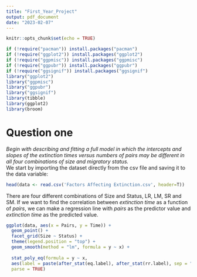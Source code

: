 ```yaml
---
title: "First_Year_Project"
output: pdf_document
date: "2023-02-07"
---
```


```r
knitr::opts_chunk$set(echo = TRUE)
```

```r
if (!require("pacman")) install.packages("pacman")
if (!require("ggplot2")) install.packages("ggplot2")
if (!require("ggpmisc")) install.packages("ggpmisc")
if (!require("ggpubr")) install.packages("ggpubr")
if (!require("ggsignif")) install.packages("ggsignif")
library("ggplot2")
library("ggpmisc")
library("ggpubr")
library("ggsignif")
library(tibble)
library(ggplot2)
library(broom)
```

# Question one
*Begin with describing and fitting a full model in which the intercepts and slopes of the extinction times versus numbers of pairs may be different in all four combinations of size and migratory status.*  
We start by importing the dataset directly from the csv file and saving it to the data variable:

```r
head(data <- read.csv('Factors Affecting Extinction.csv', header=T))
```

There are four different combinations of Size and Status, LR, LM, SR and SM. If we want to find the correlation between *extinction time* as a function of *pairs*, we can make a regression line with *pairs* as the predictor value and *extinction time* as the predicted value.

```r
ggplot(data, aes(x = Pairs, y = Time)) +
  geom_point() +
  facet_grid(Size ~ Status) +
  theme(legend.position = "top") +
  geom_smooth(method = "lm", formula = y ~ x) +
  
  stat_poly_eq(formula = y ~ x,
  aes(label = paste(after_stat(eq.label), after_stat(rr.label), sep = "~~~")),
  parse = TRUE)
```

